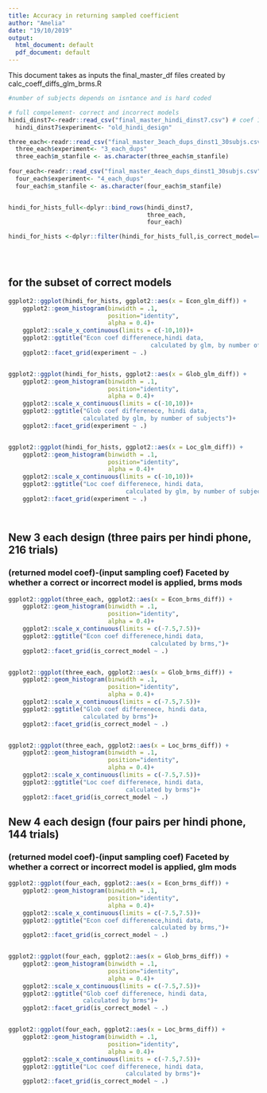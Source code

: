```yaml
---
title: Accuracy in returning sampled coefficient
author: "Amelia"
date: "19/10/2019"
output:
  html_document: default
  pdf_document: default
---
```

This document takes as inputs the final_master_df files created by calc_coeff_diffs_glm_brms.R

```r

#number of subjects depends on isntance and is hard coded 

# full compelement- correct and incorrect models 
hindi_dinst7<-readr::read_csv("final_master_hindi_dinst7.csv") # coef 10, -10, 0
  hindi_dinst7$experiment<- "old_hindi_design"

three_each<-readr::read_csv("final_master_3each_dups_dinst1_30subjs.csv") 
  three_each$experiment<- "3_each_dups"
  three_each$m_stanfile <- as.character(three_each$m_stanfile)
  
four_each<-readr::read_csv("final_master_4each_dups_dinst1_30subjs.csv") 
  four_each$experiment<- "4_each_dups"
  four_each$m_stanfile <- as.character(four_each$m_stanfile)


hindi_for_hists_full<-dplyr::bind_rows(hindi_dinst7,
                                       three_each,
                                       four_each)

hindi_for_hists <-dplyr::filter(hindi_for_hists_full,is_correct_model==TRUE)


  

```

## for the subset of correct models

```r

ggplot2::ggplot(hindi_for_hists, ggplot2::aes(x = Econ_glm_diff)) +
    ggplot2::geom_histogram(binwidth = .1,
                            position="identity",
                            alpha = 0.4)+
    ggplot2::scale_x_continuous(limits = c(-10,10))+
    ggplot2::ggtitle("Econ coef differenece,hindi data,
                                        calculated by glm, by number of subjects")+
    ggplot2::facet_grid(experiment ~ .)


ggplot2::ggplot(hindi_for_hists, ggplot2::aes(x = Glob_glm_diff)) +
    ggplot2::geom_histogram(binwidth = .1,
                            position="identity",
                            alpha = 0.4)+
    ggplot2::scale_x_continuous(limits = c(-10,10))+
    ggplot2::ggtitle("Glob coef differenece, hindi data,
                     calculated by glm, by number of subjects")+
    ggplot2::facet_grid(experiment ~ .)


ggplot2::ggplot(hindi_for_hists, ggplot2::aes(x = Loc_glm_diff)) +
    ggplot2::geom_histogram(binwidth = .1,
                            position="identity",
                            alpha = 0.4)+
    ggplot2::scale_x_continuous(limits = c(-10,10))+
    ggplot2::ggtitle("Loc coef differenece, hindi data,
                                 calculated by glm, by number of subjects")+
    ggplot2::facet_grid(experiment ~ .)




```

## New 3 each design (three pairs per hindi phone, 216 trials) 

### (returned model coef)-(input sampling coef) Faceted by whether a correct or incorrect model is applied, brms mods

```r

ggplot2::ggplot(three_each, ggplot2::aes(x = Econ_brms_diff)) +
    ggplot2::geom_histogram(binwidth = .1,
                            position="identity",
                            alpha = 0.4)+
    ggplot2::scale_x_continuous(limits = c(-7.5,7.5))+
    ggplot2::ggtitle("Econ coef differenece,hindi data,
                                        calculated by brms,")+
    ggplot2::facet_grid(is_correct_model ~ .)


ggplot2::ggplot(three_each, ggplot2::aes(x = Glob_brms_diff)) +
    ggplot2::geom_histogram(binwidth = .1,
                            position="identity",
                            alpha = 0.4)+
    ggplot2::scale_x_continuous(limits = c(-7.5,7.5))+
    ggplot2::ggtitle("Glob coef differenece, hindi data,
                     calculated by brms")+
    ggplot2::facet_grid(is_correct_model ~ .)


ggplot2::ggplot(three_each, ggplot2::aes(x = Loc_brms_diff)) +
    ggplot2::geom_histogram(binwidth = .1,
                            position="identity",
                            alpha = 0.4)+
    ggplot2::scale_x_continuous(limits = c(-7.5,7.5))+
    ggplot2::ggtitle("Loc coef differenece, hindi data,
                                 calculated by brms")+
    ggplot2::facet_grid(is_correct_model ~ .)


```

## New 4 each design (four pairs per hindi phone, 144 trials) 

### (returned model coef)-(input sampling coef) Faceted by whether a correct or incorrect model is applied, glm mods 
```r

ggplot2::ggplot(four_each, ggplot2::aes(x = Econ_brms_diff)) +
    ggplot2::geom_histogram(binwidth = .1,
                            position="identity",
                            alpha = 0.4)+
    ggplot2::scale_x_continuous(limits = c(-7.5,7.5))+
    ggplot2::ggtitle("Econ coef differenece,hindi data,
                                        calculated by brms,")+
    ggplot2::facet_grid(is_correct_model ~ .)


ggplot2::ggplot(four_each, ggplot2::aes(x = Glob_brms_diff)) +
    ggplot2::geom_histogram(binwidth = .1,
                            position="identity",
                            alpha = 0.4)+
    ggplot2::scale_x_continuous(limits = c(-7.5,7.5))+
    ggplot2::ggtitle("Glob coef differenece, hindi data,
                     calculated by brms")+
    ggplot2::facet_grid(is_correct_model ~ .)


ggplot2::ggplot(four_each, ggplot2::aes(x = Loc_brms_diff)) +
    ggplot2::geom_histogram(binwidth = .1,
                            position="identity",
                            alpha = 0.4)+
    ggplot2::scale_x_continuous(limits = c(-7.5,7.5))+
    ggplot2::ggtitle("Loc coef differenece, hindi data,
                                 calculated by brms")+
    ggplot2::facet_grid(is_correct_model ~ .)


```

